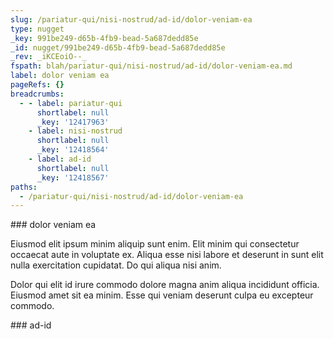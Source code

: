 ```yaml
---
slug: /pariatur-qui/nisi-nostrud/ad-id/dolor-veniam-ea
type: nugget
_key: 991be249-d65b-4fb9-bead-5a687dedd85e
_id: nugget/991be249-d65b-4fb9-bead-5a687dedd85e
_rev: _iKCEoiO--_
fspath: blah/pariatur-qui/nisi-nostrud/ad-id/dolor-veniam-ea.md
label: dolor veniam ea
pageRefs: {}
breadcrumbs:
  - - label: pariatur-qui
      shortlabel: null
      _key: '12417963'
    - label: nisi-nostrud
      shortlabel: null
      _key: '12418564'
    - label: ad-id
      shortlabel: null
      _key: '12418567'
paths:
  - /pariatur-qui/nisi-nostrud/ad-id/dolor-veniam-ea
---
```


<NuggetArea>
<Nugget slug="/pariatur-qui/nisi-nostrud/ad-id/dolor-veniam-ea" type="nugget" _key="991be249-d65b-4fb9-bead-5a687dedd85e" _id="nugget/991be249-d65b-4fb9-bead-5a687dedd85e" _rev="_iKCEoiO--_" fspath="blah/pariatur-qui/nisi-nostrud/ad-id/dolor-veniam-ea.md" label="dolor veniam ea" paths="/pariatur-qui/nisi-nostrud/ad-id/dolor-veniam-ea">
<NuggetBody>
### dolor veniam ea

Eiusmod elit ipsum minim aliquip sunt enim. Elit minim qui consectetur occaecat aute in voluptate ex. Aliqua esse nisi labore et deserunt in sunt elit nulla exercitation cupidatat. Do qui aliqua nisi anim.

Dolor qui elit id irure commodo dolore magna anim aliqua incididunt officia. Eiusmod amet sit ea minim. Esse qui veniam deserunt culpa eu excepteur commodo.

</NuggetBody>
<Breadcrumbs>
<Crumbs>
<Crumb _key="12417963" label="pariatur-qui" /><Crumb _key="12418564" label="nisi-nostrud" /><Crumb _key="12418567" label="ad-id" />
</Crumbs>
</Breadcrumbs>
</Nugget>

<NuggetsInbound>
</NuggetsInbound>
<NuggetsOutbound>
</NuggetsOutbound>
</NuggetArea>
<PassagesInbound>
<Passage direction="inbound" type="passage" _key="12418567" _id="passage/12418567" _rev="_iKCEoiO---" label="ad-id" passage="ad-id" fspath="blah/pariatur-qui/nisi-nostrud/ad-id" paths="/pariatur-qui/nisi-nostrud/ad-id" slug="/pariatur-qui/nisi-nostrud/ad-id">
<NuggetBody>
### ad-id

</NuggetBody>
<Breadcrumbs>
<Crumbs>
<Crumb _key="12417963" label="pariatur-qui" /><Crumb _key="12418564" label="nisi-nostrud" />
</Crumbs>
</Breadcrumbs>
</Passage>

</PassagesInbound>
<PassagesOutbound>
</PassagesOutbound>